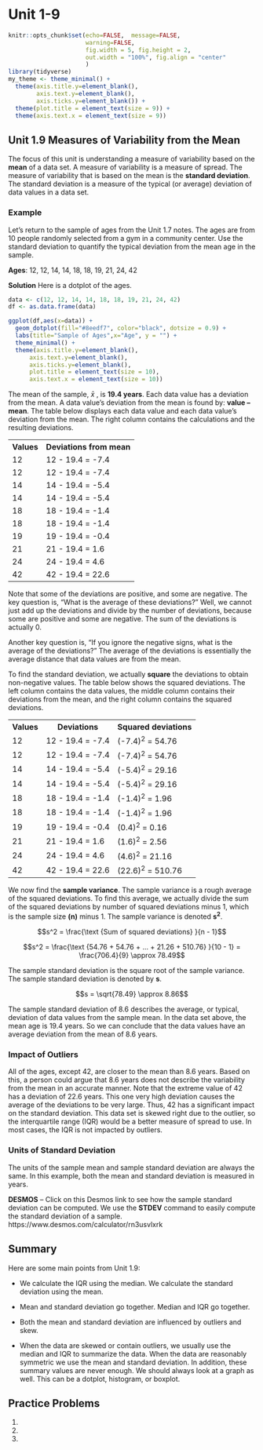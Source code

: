 # Unit 1-9 {-}

```r
knitr::opts_chunk$set(echo=FALSE,  message=FALSE, 
                      warning=FALSE, 
                      fig.width = 5, fig.height = 2,
                      out.width = "100%", fig.align = "center"
                      )
library(tidyverse)
my_theme <- theme_minimal() +
  theme(axis.title.y=element_blank(),
        axis.text.y=element_blank(),
        axis.ticks.y=element_blank()) +
  theme(plot.title = element_text(size = 9)) +
  theme(axis.text.x = element_text(size = 9))

```

## Unit 1.9 Measures of Variability from the Mean {-}

The focus of this unit is understanding a measure of variability based on the **mean** of a data set. A measure of variability is a measure of spread. The measure of variability that is based on the mean is the **standard deviation**. The standard deviation is a measure of the typical (or average) deviation of data values in a data set.


### Example {-}

Let's return to the sample of ages from the Unit 1.7 notes. The ages are from 10 people randomly selected from a gym in a community center.  Use the standard deviation to quantify the typical deviation from the mean age in the sample. 

**Ages**: 12, 12, 14, 14, 18, 18, 19, 21, 24, 42

**Solution**
Here is a dotplot of the ages.

```r

data <- c(12, 12, 14, 14, 18, 18, 19, 21, 24, 42)
df <- as.data.frame(data)

ggplot(df,aes(x=data)) + 
  geom_dotplot(fill="#8eedf7", color="black", dotsize = 0.9) +
  labs(title="Sample of Ages",x="Age", y = "") + 
  theme_minimal() +
  theme(axis.title.y=element_blank(),
      axis.text.y=element_blank(),
      axis.ticks.y=element_blank(),
      plot.title = element_text(size = 10), 
      axis.text.x = element_text(size = 10)) 

```

The mean of the sample, $\bar{x}$ , is **19.4 years**. Each data value has a deviation from the mean. A data value’s deviation from the mean is found by: __value – mean__. The table below displays each data value and each data value’s deviation from the mean. The right column contains the calculations and the resulting deviations.

<table style="font-size:16px">
  <tr>
    <th><b>Values</b></th>
    <th><b>Deviations from mean</b></th>
  </tr>
  <tr>
    <td>12</td>
    <td>12 - 19.4 = -7.4</td>
  </tr>
  <tr>
    <td>12</td>
    <td>12 - 19.4 = -7.4</td>
  </tr>
  <tr>
    <td>14</td>
    <td>14 - 19.4 = -5.4</td>
  </tr>
  <tr>
    <td>14</td>
    <td>14 - 19.4 = -5.4</td>
  </tr>
  <tr>
    <td>18</td>
    <td>18 - 19.4 = -1.4</td>
  </tr>
  <tr>
    <td>18</td>
    <td>18 - 19.4 = -1.4</td>
  </tr>
  <tr>
    <td>19</td>
    <td>19 - 19.4 = -0.4</td>
  </tr>
  <tr>
    <td>21</td>
    <td>21 - 19.4 = 1.6</td>
  </tr>
  <tr>
    <td>24</td>
    <td>24 - 19.4 = 4.6</td>
  </tr>
  <tr>
    <td>42</td>
    <td>42 - 19.4 = 22.6</td>
  </tr>
</table>


Note that some of the deviations are positive, and some are negative. The key question is, “What is the average of these deviations?” Well, we cannot just add up the deviations and divide by the number of deviations, because some are positive and some are negative. The sum of the deviations is actually 0.

Another key question is, “If you ignore the negative signs, what is the average of the deviations?” The average of the deviations is essentially the average distance that data values are from the mean.

To find the standard deviation, we actually __square__ the deviations to obtain non-negative values. The table below shows the squared deviations.  The left column contains the data values, the middle column contains their deviations from the mean, and the right column contains the squared deviations.

<table style="font-size:16px">
  <tr>
    <th><b>Values</b></th>
    <th><b>Deviations</b></th>
     <th><b>Squared deviations</b></th>
  </tr>
  <tr>
    <td>12</td>
    <td>12 - 19.4 = -7.4</td>
    <td>(-7.4)^2^ = 54.76</td>
  </tr>
  <tr>
    <td>12</td>
    <td>12 - 19.4 = -7.4</td>
    <td>(-7.4)^2^  = 54.76</td>
  </tr>
  <tr>
    <td>14</td>
    <td>14 - 19.4 = -5.4</td>
    <td>(-5.4)^2^ = 29.16</td>
  </tr>
  <tr>
    <td>14</td>
    <td>14 - 19.4 = -5.4</td>
    <td>(-5.4)^2^ = 29.16</td>
  </tr>
  <tr>
    <td>18</td>
    <td>18 - 19.4 = -1.4</td>
    <td>(-1.4)^2^ = 1.96</td>
  </tr>
  <tr>
    <td>18</td>
    <td>18 - 19.4 = -1.4</td>
    <td>(-1.4)^2^ = 1.96</td>
  </tr>
  <tr>
    <td>19</td>
    <td>19 - 19.4 = -0.4</td>
    <td>(0.4)^2^ = 0.16</td>
  </tr>
  <tr>
    <td>21</td>
    <td>21 - 19.4 = 1.6</td>
    <td>(1.6)^2^ = 2.56</td>
  </tr>
  <tr>
    <td>24</td>
    <td>24 - 19.4 = 4.6</td>
    <td>(4.6)^2^ = 21.16</td>
  </tr>
  <tr>
    <td>42</td>
    <td>42 - 19.4 = 22.6</td>
    <td>(22.6)^2^ = 510.76</td>
  </tr>
</table>

We now find the **sample variance**. The sample variance is a rough average of the squared deviations. To find this average, we actually divide the sum of the squared deviations by number of squared deviations minus 1, which is the sample size **(n)** minus 1. The sample variance is denoted **s^2^**.

$$s^2 = \frac{\text {Sum of squared  deviations} }{n - 1}$$

$$s^2 = \frac{\text {54.76 + 54.76 + ... + 21.26 + 510.76} }{10 - 1} = \frac{706.4}{9} \approx 78.49$$

The sample standard deviation is the square root of the sample variance. The sample standard deviation is denoted by **s**.

$$s = \sqrt{78.49} \approx 8.86$$

The sample standard deviation of 8.6 describes the average, or typical, deviation of data values from the sample mean. In the data set above, the mean age is 19.4 years. So we can conclude that the data values have an average deviation from the mean of 8.6 years. 

### Impact of Outliers {-}

All of the ages, except 42, are closer to the mean than 8.6 years. Based on this, a person could argue that 8.6 years does not describe the variability from the mean in an accurate manner. Note that the extreme value of 42 has a deviation of 22.6 years.  This one very high deviation causes the average of the deviations to be very large. Thus, 42 has a significant impact on the standard deviation. This data set is skewed right due to the outlier, so the interquartile range (IQR) would be a better measure of spread to use.  In most cases, the IQR is not impacted by outliers.


### Units of Standard Deviation {-}

The units of the sample mean and sample standard deviation are always the same. In this example, both the mean and standard deviation is measured in years.

**DESMOS** – Click on this Desmos link to see how the sample standard deviation can be computed. We use the **STDEV** command to easily compute the standard deviation of a sample. https://www.desmos.com/calculator/rn3usvlxrk

## Summary {-}

Here are some main points from Unit 1.9:

- We calculate the IQR using the median. We calculate the standard deviation using the mean.

- Mean and standard deviation go together. Median and IQR go together.

- Both the mean and standard deviation are influenced by outliers and skew.

- When the data are skewed or contain outliers, we usually use the median and IQR to summarize the data. When the data are reasonably symmetric we use the mean and standard deviation. In addition, these summary values are never enough. We should always look at a graph as well. This can be a dotplot, histogram, or boxplot.

## Practice Problems {-}

1.
2.
3.
